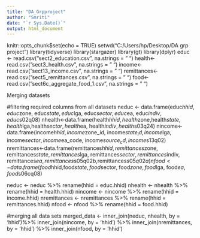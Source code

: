 ---
title: "DA_Grpproject"
author: "Smriti"
date: "`r Sys.Date()`"
output: html_document
---

knitr::opts_chunk$set(echo = TRUE)
setwd("C:/Users/hp/Desktop/DA grp project")
library(tidyverse)
library(stargazer)
library(gt)
library(dplyr)
educ <- read.csv("sect2_education.csv", na.strings = " ")
health<-read.csv("sect3_health.csv", na.strings = " ")
income<-read.csv("sect13_income.csv", na.strings = " ")
remittances<-read.csv("sect5_remittances.csv", na.strings = " ")
food<-read.csv("sect6c_aggregate_food_1.csv", na.strings = " ")




Merging datasets


#filtering required columns from all datasets
neduc <- data.frame(educ$hhid,educ$zone, educ$state, educ$lga, educ$sector, educ$ea, educ$indiv, educ$s02q08)
nhealth<-data.frame(health$hhid,health$zone,health$state, health$lga,health$sector, health$ea, health$indiv, health$s03q24)
nincome<-data.frame(income$hhid, income$zone_id, income$state_id, income$lga, income$sector, income$ea_code, income$source_cd, income$s13q02)
nremittances<-data.frame(remittances$hhid, remittances$zone, remittances$state, remittances$lga, remittances$sector, remittances$indiv, remittances$ea, remittances$s05q02b,remittances$s05q02a)
nfood<-data.frame(food$hhid,food$state, food$sector, food$zone, food$lga, food$ea,
food$s06cq08)

neduc <- neduc %>% rename(hhid = educ.hhid)
nhealth <- nhealth %>% rename(hhid = health.hhid)
nincome <- nincome %>% rename(hhid = income.hhid)
nremittances <- nremittances %>% rename(hhid = remittances.hhid)
nfood <- nfood %>% rename(hhid = food.hhid)

#merging all data sets
merged_data <- inner_join(neduc, nhealth, by = 'hhid')%>% 
               inner_join(nincome, by = 'hhid') %>% 
               inner_join(nremittances, by = 'hhid') %>% 
               inner_join(nfood, by = 'hhid')

